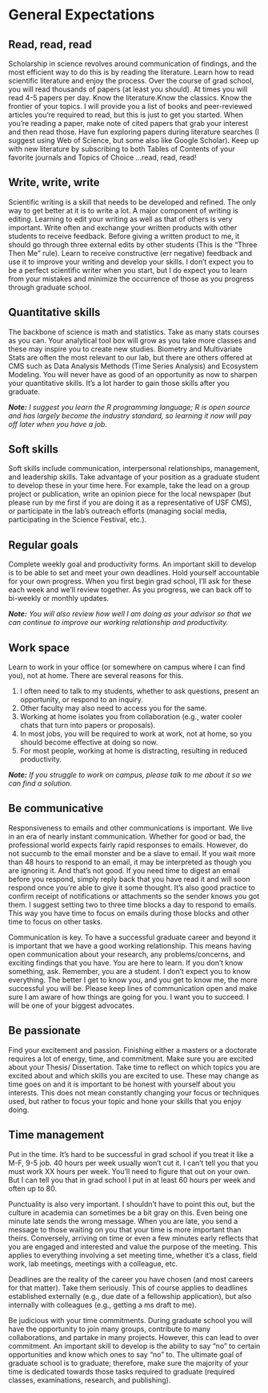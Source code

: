 # **General Expectations**

## Read, read, read
Scholarship in science revolves around communication of findings, and the most efficient way to do this is by reading the literature. Learn how to read scientific literature and enjoy the process. Over the course of grad school, you will read thousands of papers (at least you should). At times you will read 4-5 papers per day. Know the literature.Know the classics. Know the frontier of your topics. I will provide you a list of books and peer-reviewed articles you’re required to read, but this is just to get you started. When you’re reading a paper, make note of cited papers that grab your interest and then read those. Have fun exploring papers during literature searches (I suggest using Web of Science, but some also like Google Scholar). Keep up with new literature by subscribing to both Tables of Contents of your favorite journals and Topics of Choice …read, read, read! 

## Write, write, write
Scientific writing is a skill that needs to be developed and refined. The only way to get better at it is to write a lot. A major component of writing is editing. Learning to edit your writing as well as that of others is very important. Write often and exchange your written products with other students to receive feedback. Before giving a written product to me, it should go through three external edits by other students (This is the “Three Then Me” rule). Learn to receive constructive (err negative) feedback and use it to improve your writing and develop your skills. I don’t expect you to be a perfect scientific writer when you start, but I do expect you to learn from your mistakes and minimize the occurrence of those as you progress through graduate school.

## Quantitative skills
The backbone of science is math and statistics. Take as many stats courses as you can. Your analytical tool box will grow as you take more classes and these may inspire you to create new studies. Biometry and Multivariate Stats are often the most relevant to our lab, but there are others offered at CMS such as Data Analysis Methods (Time Series Analysis) and Ecosystem Modeling. You will never have as good of an opportunity as now to sharpen your quantitative skills. It’s a lot harder to gain those skills after you graduate. 

***Note:*** *I suggest you learn the R programming language; R is open source and has largely become the industry standard, so learning it now will pay off later when you have a job.*

## Soft skills 
Soft skills include communication, interpersonal relationships, management, and leadership skills. Take advantage of your position as a graduate student to develop these in your time here. For example, take the lead on a group project or publication, write an opinion piece for the local newspaper (but please run by me first if you are doing it as a representative of USF CMS), or participate in the lab’s outreach efforts (managing social media, participating in the Science Festival, etc.).

## Regular goals
Complete weekly goal and productivity forms. An important skill to develop is to be able to set and meet your own deadlines. Hold yourself accountable for your own progress. When you first begin grad school, I’ll ask for these each week and we’ll review together. As you progress, we can back off to bi-weekly or monthly updates.

***Note:*** *You will also review how well I am doing as your advisor so that we can continue to improve our working relationship and productivity.*

## Work space
Learn to work in your office (or somewhere on campus where I can find you), not at home. There are several reasons for this.

1) I often need to talk to my students, whether to ask questions, present an opportunity, or respond to an inquiry.
2) Other faculty may also need to access you for the same.
3) Working at home isolates you from collaboration (e.g., water cooler chats that turn into papers or proposals).
4) In most jobs, you will be required to work at work, not at home, so you should become effective at doing so now. 
5) For most people, working at home is distracting, resulting in reduced productivity.

***Note:*** *If you struggle to work on campus, please talk to me about it so we can find a solution.*

## Be communicative
Responsiveness to emails and other communications is important. We live in an era of nearly instant communication. Whether for good or bad, the professional world expects fairly rapid responses to emails. However, do not succumb to the email monster and be a slave to email. If you wait more than 48 hours to respond to an email, it may be interpreted as though you are ignoring it. And that’s not good. If you need time to digest an email before you respond, simply reply back that you have read it and will soon respond once you’re able to give it some thought. It’s also good practice to confirm receipt of notifications or attachments so the sender knows you got them. I suggest setting two to three time blocks a day to respond to emails. This way you have time to focus on emails during those blocks and other time to focus on other tasks.

Communication is key. To have a successful graduate career and beyond it is important that we have a good working relationship. This means having open communication about your research, any problems/concerns, and exciting findings that you have. You are here to learn. If you don’t know something, ask. Remember, you are a student. I don’t expect you to know everything. The better I get to know you, and you get to know me, the more successful you will be. Please keep lines of communication open and make sure I am aware of how things are going for you. I want you to succeed. I will be one of your biggest advocates.

## Be passionate
Find your excitement and passion. Finishing either a masters or a doctorate requires a lot of energy, time, and commitment. Make sure you are excited about your Thesis/ Dissertation. Take time to reflect on which topics you are excited about and which skills you are excited to use. These may change as time goes on and it is important to be honest with yourself about you interests. This does not mean constantly changing your focus or techniques used, but rather to focus your topic and hone your skills that you enjoy doing.

## Time management
Put in the time. It’s hard to be successful in grad school if you treat it like a M-F, 9-5 job. 40 hours per week usually won’t cut it. I can’t tell you that you must work XX hours per week. You’ll need to figure that out on your own. But I can tell you that in grad school I put in at least 60 hours per week and often up to 80. 

Punctuality is also very important. I shouldn’t have to point this out, but the culture in academia can sometimes be a bit gray on this. Even being one minute late sends the wrong message. When you are late, you send a message to those waiting on you that your time is more important than theirs. Conversely, arriving on time or even a few minutes early reflects that you are engaged and interested and value the purpose of the meeting. This applies to everything involving a set meeting time, whether it’s a class, field work, lab meetings, meetings with a colleague, etc. 

Deadlines are the reality of the career you have chosen (and most careers for that matter). Take them seriously. This of course applies to deadlines established externally (e.g., due date of a fellowship application), but also internally with colleagues (e.g., getting a ms draft to me). 

Be judicious with your time commitments. During graduate school you will have the opportunity to join many groups, contribute to many collaborations, and partake in many projects. However, this can lead to over commitment. An important skill to develop is the ability to say “no” to certain opportunities and know which ones to say “no” to. The ultimate goal of graduate school is to graduate; therefore, make sure the majority of your time is dedicated towards those tasks required to graduate (required classes, examinations, research, and publishing).